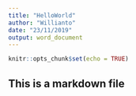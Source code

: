 ```yaml
---
title: "HelloWorld"
author: "Willianto"
date: "23/11/2019"
output: word_document
---
```


```r
knitr::opts_chunk$set(echo = TRUE)
```

## This is a markdown file
